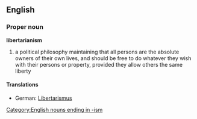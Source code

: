 {{wikipedia}}
==English==
===Proper noun===
'''libertarianism'''
# a political philosophy maintaining that all persons are the absolute owners of their own lives, and should be free to do whatever they wish with their persons or property, provided they allow others the same liberty
====Translations====
*German: [[Libertarismus]]
[[Category:English nouns ending in -ism]]